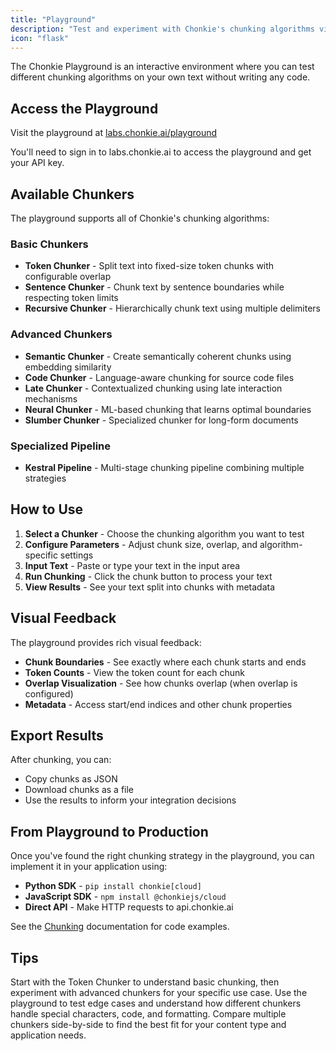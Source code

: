 ```yaml
---
title: "Playground"
description: "Test and experiment with Chonkie's chunking algorithms visually"
icon: "flask"
---
```


The Chonkie Playground is an interactive environment where you can test different chunking algorithms on your own text without writing any code.

## Access the Playground

Visit the playground at [labs.chonkie.ai/playground](https://labs.chonkie.ai/playground)

<Info>
  You'll need to sign in to labs.chonkie.ai to access the playground and get your API key.
</Info>

## Available Chunkers

The playground supports all of Chonkie's chunking algorithms:

### Basic Chunkers
- **Token Chunker** - Split text into fixed-size token chunks with configurable overlap
- **Sentence Chunker** - Chunk text by sentence boundaries while respecting token limits
- **Recursive Chunker** - Hierarchically chunk text using multiple delimiters

### Advanced Chunkers
- **Semantic Chunker** - Create semantically coherent chunks using embedding similarity
- **Code Chunker** - Language-aware chunking for source code files
- **Late Chunker** - Contextualized chunking using late interaction mechanisms
- **Neural Chunker** - ML-based chunking that learns optimal boundaries
- **Slumber Chunker** - Specialized chunker for long-form documents

### Specialized Pipeline
- **Kestral Pipeline** - Multi-stage chunking pipeline combining multiple strategies

## How to Use

1. **Select a Chunker** - Choose the chunking algorithm you want to test
2. **Configure Parameters** - Adjust chunk size, overlap, and algorithm-specific settings
3. **Input Text** - Paste or type your text in the input area
4. **Run Chunking** - Click the chunk button to process your text
5. **View Results** - See your text split into chunks with metadata

## Visual Feedback

The playground provides rich visual feedback:

- **Chunk Boundaries** - See exactly where each chunk starts and ends
- **Token Counts** - View the token count for each chunk
- **Overlap Visualization** - See how chunks overlap (when overlap is configured)
- **Metadata** - Access start/end indices and other chunk properties

## Export Results

After chunking, you can:

- Copy chunks as JSON
- Download chunks as a file
- Use the results to inform your integration decisions

## From Playground to Production

Once you've found the right chunking strategy in the playground, you can implement it in your application using:

- **Python SDK** - `pip install chonkie[cloud]`
- **JavaScript SDK** - `npm install @chonkiejs/cloud`
- **Direct API** - Make HTTP requests to api.chonkie.ai

See the [Chunking](/api-reference/chunking/token-chunker) documentation for code examples.

## Tips

<Tip>
  Start with the Token Chunker to understand basic chunking, then experiment with advanced chunkers for your specific use case.
</Tip>

<Tip>
  Use the playground to test edge cases and understand how different chunkers handle special characters, code, and formatting.
</Tip>

<Tip>
  Compare multiple chunkers side-by-side to find the best fit for your content type and application needs.
</Tip>
